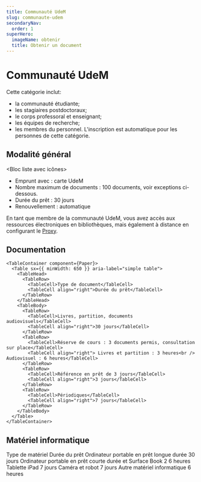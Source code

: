 ```yaml
---
title: Communauté UdeM
slug: communaute-udem
secondaryNav:
  order: 1
superHero:
  imageName: obtenir
  title: Obtenir un document
---
```



# Communauté UdeM

Cette catégorie inclut:

- la communauté étudiante;
- les stagiaires postdoctoraux;
- le corps professoral et enseignant;
- les équipes de recherche;
- les membres du personnel. L'inscription est automatique pour les personnes de cette catégorie.

## Modalité général

<Bloc liste avec icônes>

- Emprunt avec : carte UdeM
- Nombre maximum de documents : 100 documents, voir exceptions ci-dessous.
- Durée du prêt : 30 jours
- Renouvellement : automatique

</Bloc>

En tant que membre de la communauté UdeM, vous avez accès aux ressources électroniques en bibliothèques, mais également à distance en configurant le [Proxy]().

## Documentation

    <TableContainer component={Paper}>
      <Table sx={{ minWidth: 650 }} aria-label="simple table">
        <TableHead>
          <TableRow>
            <TableCell>Type de document</TableCell>
            <TableCell align="right">Durée du prêt</TableCell>
          </TableRow>
        </TableHead>
        <TableBody>
          <TableRow>
            <TableCell>Livres, partition, documents audiovisuels</TableCell>
            <TableCell align="right">30 jours</TableCell>
          </TableRow>
          <TableRow>
            <TableCell>Réserve de cours : 3 documents permis, consultation sur place</TableCell>
            <TableCell align="right"> Livres et partition : 3 heures<br /> Audiovisuel : 6 heures</TableCell>
          </TableRow>
          <TableRow>
            <TableCell>Référence en prêt de 3 jours</TableCell>
            <TableCell align="right">3 jours</TableCell>
          </TableRow>
          <TableRow>
            <TableCell>Périodiques</TableCell>
            <TableCell align="right">7 jours</TableCell>
          </TableRow>
        </TableBody>
      </Table>
    </TableContainer>

## Matériel informatique

  <TableContainer component={Paper}>
      <Table sx={{ minWidth: 650 }} aria-label="equipment loan duration table">
        <TableHead>
          <TableRow>
            <TableCell>Type de matériel</TableCell>
            <TableCell align="right">Durée du prêt</TableCell>
          </TableRow>
        </TableHead>
        <TableBody>
          <TableRow>
            <TableCell>Ordinateur portable en prêt longue durée</TableCell>
            <TableCell align="right">30 jours</TableCell>
          </TableRow>
          <TableRow>
            <TableCell>Ordinateur portable en prêt courte durée et Surface Book 2</TableCell>
            <TableCell align="right">6 heures</TableCell>
          </TableRow>
          <TableRow>
            <TableCell>Tablette iPad</TableCell>
            <TableCell align="right">7 jours</TableCell>
          </TableRow>
          <TableRow>
            <TableCell>Caméra et robot</TableCell>
            <TableCell align="right">7 jours</TableCell>
          </TableRow>
          <TableRow>
            <TableCell>Autre matériel informatique</TableCell>
            <TableCell align="right">6 heures</TableCell>
          </TableRow>
        </TableBody>
      </Table>
    </TableContainer>